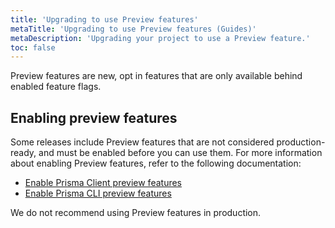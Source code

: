 ```yaml
---
title: 'Upgrading to use Preview features'
metaTitle: 'Upgrading to use Preview features (Guides)'
metaDescription: 'Upgrading your project to use a Preview feature.'
toc: false
---
```


<TopBlock>

Preview features are new, opt in features that are only available behind enabled feature flags.

</TopBlock>

## Enabling preview features

Some releases include Preview features that are not considered production-ready, and must be enabled before you can use them. For more information about enabling Preview features, refer to the following documentation:

- [Enable Prisma Client preview features](../../../concepts/components/preview-features/client-preview-features)
- [Enable Prisma CLI preview features](../../../concepts/components/preview-features/cli-preview-features)

<Admonition type="warning">

We do not recommend using Preview features in production.

</Admonition>
